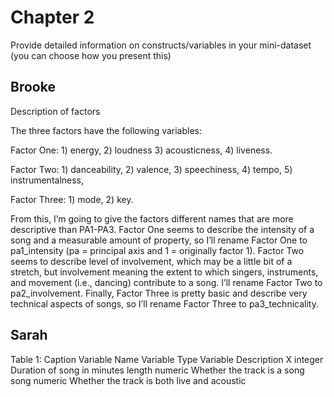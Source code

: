 # Chapter 2

Provide detailed information on constructs/variables in your mini-dataset (you can choose how you present this)

## Brooke

Description of factors

The three factors have the following variables:

Factor One: 1) energy, 2) loudness 3) acousticness, 4) liveness.

Factor Two: 1) danceability, 2) valence, 3) speechiness, 4) tempo, 5) instrumentalness,

Factor Three: 1) mode, 2) key.

From this, I’m going to give the factors different names that are more descriptive than PA1-PA3. Factor One seems to describe the intensity of a song and a measurable amount of property, so I’ll rename Factor One to pa1_intensity (pa = principal axis and 1 = originally factor 1). Factor Two seems to describe level of involvement, which may be a little bit of a stretch, but involvement meaning the extent to which singers, instruments, and movement (i.e., dancing) contribute to a song. I’ll rename Factor Two to pa2_involvement. Finally, Factor Three is pretty basic and describe very technical aspects of songs, so I’ll rename Factor Three to pa3_technicality.


## Sarah

Table 1: Caption
Variable Name	Variable Type	Variable Description
X	integer	Duration of song in minutes
length	numeric	Whether the track is a song
song	numeric	Whether the track is both live and acoustic

